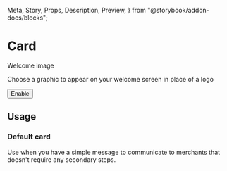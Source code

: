   Meta,
  Story,
  Props,
  Description,
  Preview,
} from "@storybook/addon-docs/blocks";

<Meta title="Components | Structure / Card" component={Card} />

# Card

<Description of={Card} />

<Preview withToolbar>
  <Story name="Example">
    <Card>
      <Stack distribution="equalSpacing" alignment="center" wrap={false}>
        <Stack wrap={false}>
          <User height={44} width={44} />
          <Stack vertical>
            <Heading>Welcome image</Heading>
            <p>
              Choose a graphic to appear on your welcome screen in place of a
              logo
            </p>
          </Stack>
        </Stack>
        <Button>Enable</Button>
      </Stack>
    </Card>
  </Story>
</Preview>

<Props of={Card} />

## Usage

### Default card

Use when you have a simple message to communicate to merchants that doesn't require any secondary steps.

